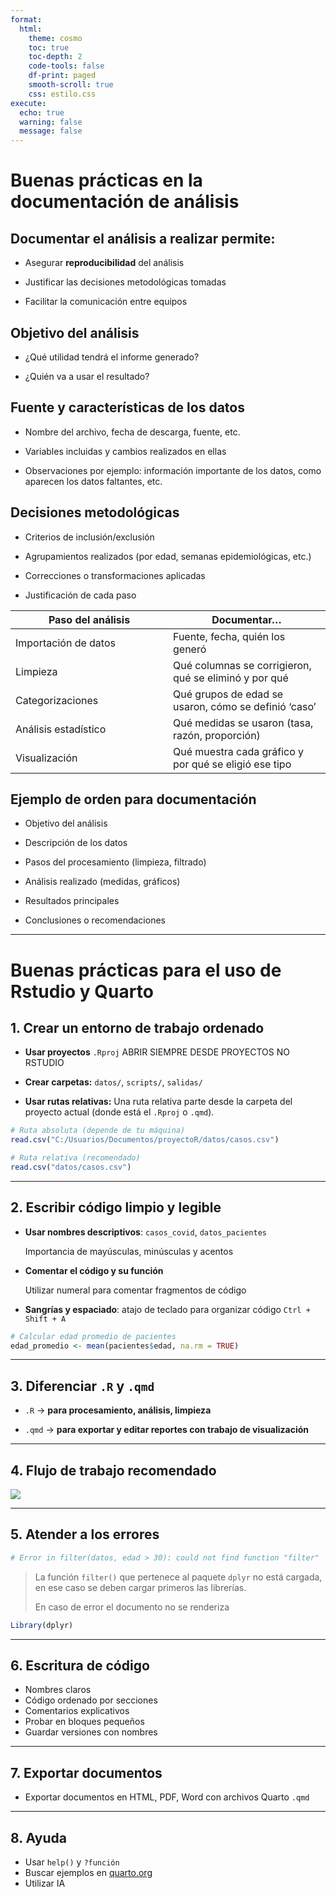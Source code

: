 ```yaml
---
format:
  html:
    theme: cosmo
    toc: true
    toc-depth: 2
    code-tools: false
    df-print: paged
    smooth-scroll: true
    css: estilo.css
execute:
  echo: true
  warning: false
  message: false
---
```


# Buenas prácticas en la documentación de análisis

## Documentar el análisis a realizar permite:

-   Asegurar **reproducibilidad** del análisis

-   Justificar las decisiones metodológicas tomadas

-   Facilitar la comunicación entre equipos

## Objetivo del análisis

-   ¿Qué utilidad tendrá el informe generado?

-   ¿Quién va a usar el resultado?

## Fuente y características de los datos

-   Nombre del archivo, fecha de descarga, fuente, etc.

-   Variables incluidas y cambios realizados en ellas

-   Observaciones por ejemplo: información importante de los datos, como aparecen los datos faltantes, etc.

## Decisiones metodológicas

-   Criterios de inclusión/exclusión

-   Agrupamientos realizados (por edad, semanas epidemiológicas, etc.)

-   Correcciones o transformaciones aplicadas

-   Justificación de cada paso

| Paso del análisis | Documentar... |
|----|----|
| Importación de datos | Fuente, fecha, quién los generó |
| Limpieza | Qué columnas se corrigieron, qué se eliminó y por qué |
| Categorizaciones | Qué grupos de edad se usaron, cómo se definió 'caso' |
| Análisis estadístico | Qué medidas se usaron (tasa, razón, proporción) |
| Visualización | Qué muestra cada gráfico y por qué se eligió ese tipo |

## Ejemplo de orden para documentación

-   Objetivo del análisis

-   Descripción de los datos

-   Pasos del procesamiento (limpieza, filtrado)

-   Análisis realizado (medidas, gráficos)

-   Resultados principales

-   Conclusiones o recomendaciones

---

# Buenas prácticas para el uso de Rstudio y Quarto

## 1. Crear un entorno de trabajo ordenado

-   **Usar proyectos** `.Rproj` ABRIR SIEMPRE DESDE PROYECTOS NO RSTUDIO

-   **Crear carpetas:** `datos/`, `scripts/`, `salidas/`\

-   **Usar rutas relativas:** Una ruta relativa parte desde la carpeta del proyecto actual (donde está el `.Rproj` o `.qmd`).

```r

# Ruta absoluta (depende de tu máquina)
read.csv("C:/Usuarios/Documentos/proyectoR/datos/casos.csv")

# Ruta relativa (recomendado)
read.csv("datos/casos.csv")

```

------------------------------------------------------------------------

## 2. Escribir código limpio y legible

-   **Usar nombres descriptivos**: `casos_covid`, `datos_pacientes`

    Importancia de mayúsculas, minúsculas y acentos

-   **Comentar el código y su función**

    Utilizar numeral para comentar fragmentos de código

-   **Sangrías y espaciado**: atajo de teclado para organizar código `Ctrl + Shift + A`

``` r
# Calcular edad promedio de pacientes
edad_promedio <- mean(pacientes$edad, na.rm = TRUE)
```

------------------------------------------------------------------------

## 3. Diferenciar `.R` y `.qmd`

-   `.R` → **para procesamiento, análisis, limpieza**

-   `.qmd` → **para exportar y editar reportes con trabajo de visualización**

------------------------------------------------------------------------

## 4. Flujo de trabajo recomendado

![](flujo_Mesa%20de%20trabajo%201.png){fig-align="center"}

------------------------------------------------------------------------

## 5. Atender a los errores

```r

# Error in filter(datos, edad > 30): could not find function "filter"
```

> La función `filter()` que pertenece al paquete `dplyr` no está cargada, en ese caso se deben cargar primeros las librerías.
>
> En caso de error el documento no se renderiza

``` r
Library(dplyr)
```

------------------------------------------------------------------------

## 6. Escritura de código

-   Nombres claros
-   Código ordenado por secciones
-   Comentarios explicativos
-   Probar en bloques pequeños
-   Guardar versiones con nombres

------------------------------------------------------------------------

## 7. Exportar documentos

-   Exportar documentos en HTML, PDF, Word con archivos Quarto `.qmd`

------------------------------------------------------------------------

## 8. Ayuda

-   Usar `help()` y `?función`
-   Buscar ejemplos en [quarto.org](https://quarto.org)
-   Utilizar IA
